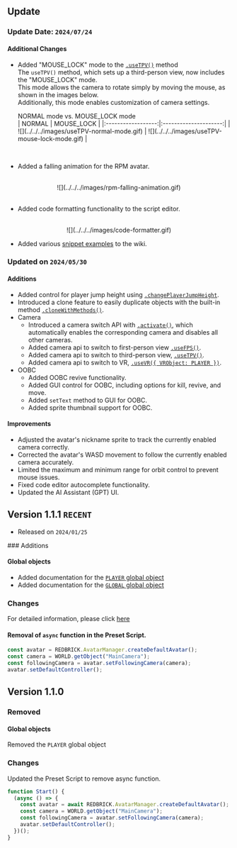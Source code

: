 
## Update

### Update Date: `2024/07/24`

#### Additional Changes

- Added "MOUSE_LOCK" mode to the [`.useTPV()`](../script/api/perspective-camera#usetpv) method  
  The `useTPV()` method, which sets up a third-person view, now includes the "MOUSE_LOCK" mode.  
  This mode allows the camera to rotate simply by moving the mouse, as shown in the images below.  
  Additionally, this mode enables customization of camera settings.

  <Callout type="info">
  NORMAL mode vs. MOUSE_LOCK mode  
  <br/>
  | NORMAL | MOUSE_LOCK |
  |:------------------:|:---------------------:|
  | ![](../../../images/useTPV-normal-mode.gif) | ![](../../../images/useTPV-mouse-lock-mode.gif) |
  </Callout>
<br/>

- Added a falling animation for the RPM avatar.
<br/>
<center>
  ![](../../../images/rpm-falling-animation.gif)  
</center>
<br/>

- Added code formatting functionality to the script editor.
<br/>
<center>
  ![](../../../images/code-formatter.gif)
</center>

- Added various [snippet examples](../snippet/management-multiple-similar-objects.mdx) to the wiki.

### Updated on `2024/05/30`

<Steps>

#### Additions

- Added control for player jump height using [`.changePlayerJumpHeight`](../script/api/avatar#changeplayerjumpheight).
- Introduced a clone feature to easily duplicate objects with the built-in method [`.cloneWithMethods()`](../script/api/object3d#clonewithmethods).
- Camera
  - Introduced a camera switch API with [`.activate()`](../script/api/perspective-camera#activate), which automatically enables the corresponding camera and disables all other cameras.
  - Added camera api to switch to first-person view [`.useFPS()`](../script/api/perspective-camera#usefps).
  - Added camera api to switch to third-person view, [`.useTPV()`](../script/api/perspective-camera#usetpv).
  - Added camera api to switch to VR, [`.useVR({ VRObject: PLAYER })`](../script/api/perspective-camera#usevr).
- OOBC
  - Added OOBC revive functionality.
  - Added GUI control for OOBC, including options for kill, revive, and move.
  - Added `setText` method to GUI for OOBC.
  - Added sprite thumbnail support for OOBC.

#### Improvements

- Adjusted the avatar's nickname sprite to track the currently enabled camera correctly.
- Corrected the avatar's WASD movement to follow the currently enabled camera accurately.
- Limited the maximum and minimum range for orbit control to prevent mouse issues.
- Fixed code editor autocomplete functionality.
- Updated the AI Assistant (GPT) UI.

</Steps>

## Version 1.1.1 `RECENT`

- Released on `2024/01/25`

<Steps>
### Additions

#### Global objects

- Added documentation for the [`PLAYER` global object](../script/start/global-objects#player)
- Added documentation for the [`GLOBAL` global object](../script/start/global-objects#global)

### Changes

For detailed information, please click [here](../engine/content-type)

#### Removal of `async` function in the Preset Script.

```jsx copy filename="new Preset Script"
const avatar = REDBRICK.AvatarManager.createDefaultAvatar();
const camera = WORLD.getObject("MainCamera");
const followingCamera = avatar.setFollowingCamera(camera);
avatar.setDefaultController();
```

</Steps>

## Version 1.1.0

<Steps>

### Removed

#### Global objects

Removed the `PLAYER` global object

### Changes

Updated the Preset Script to remove async function.

```jsx copy filename="version1.1.0 Preset Script"
function Start() {
  (async () => {
    const avatar = await REDBRICK.AvatarManager.createDefaultAvatar();
    const camera = WORLD.getObject("MainCamera");
    const followingCamera = avatar.setFollowingCamera(camera);
    avatar.setDefaultController();
  })();
}
```

</Steps>
